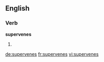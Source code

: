 
==English==

===Verb===
'''supervenes'''

# {{third-person singular of|supervene}}

[[de:supervenes]]
[[fr:supervenes]]
[[vi:supervenes]]